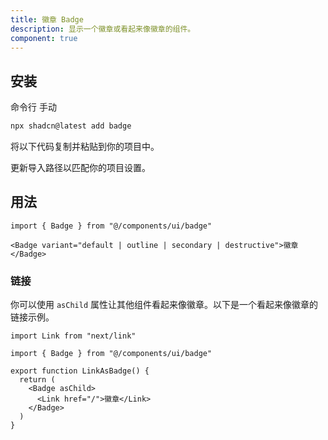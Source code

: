 ```yaml
---
title: 徽章 Badge
description: 显示一个徽章或看起来像徽章的组件。
component: true
---
```


<ComponentPreview
  name="badge-demo"
  title="徽章"
  description="一个默认的徽章"
/>

## 安装

<CodeTabs>

<TabsList>
  <TabsTrigger value="cli">命令行</TabsTrigger>
  <TabsTrigger value="manual">手动</TabsTrigger>
</TabsList>
<TabsContent value="cli">

```bash
npx shadcn@latest add badge
```

</TabsContent>

<TabsContent value="manual">

<Steps>

<Step>将以下代码复制并粘贴到你的项目中。</Step>

<ComponentSource name="badge" title="components/ui/badge.tsx" />

<Step>更新导入路径以匹配你的项目设置。</Step>

</Steps>

</TabsContent>

</CodeTabs>

## 用法

```tsx
import { Badge } from "@/components/ui/badge"
```

```tsx
<Badge variant="default | outline | secondary | destructive">徽章</Badge>
```

### 链接

你可以使用 `asChild` 属性让其他组件看起来像徽章。以下是一个看起来像徽章的链接示例。

```tsx showLineNumbers
import Link from "next/link"

import { Badge } from "@/components/ui/badge"

export function LinkAsBadge() {
  return (
    <Badge asChild>
      <Link href="/">徽章</Link>
    </Badge>
  )
}
```
